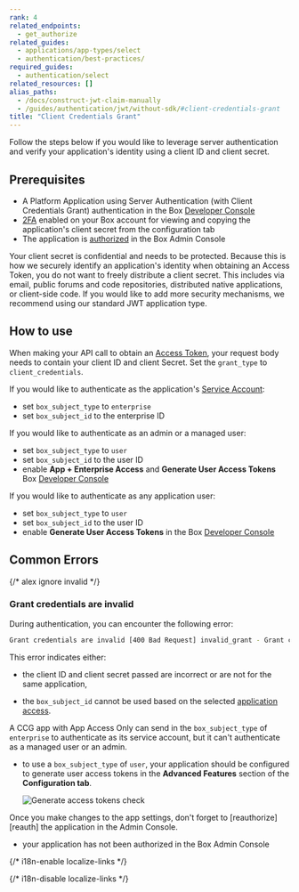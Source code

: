 ```yaml
---
rank: 4
related_endpoints:
  - get_authorize
related_guides:
  - applications/app-types/select
  - authentication/best-practices/
required_guides:
  - authentication/select
related_resources: []
alias_paths:
  - /docs/construct-jwt-claim-manually
  - /guides/authentication/jwt/without-sdk/#client-credentials-grant
title: "Client Credentials Grant"
---
```

Follow the steps below if you would like to leverage server authentication and
verify your application's identity using a client ID and client secret.

## Prerequisites

- A Platform Application using Server Authentication (with Client Credentials Grant) authentication in the Box [Developer Console][devconsole]
- [2FA][2fa] enabled on your Box account for viewing and copying the application's client secret from the configuration tab
- The application is [authorized][auth] in the Box Admin Console

<Message danger>

Your client secret is confidential and needs to be protected. Because this is
how we securely identify an application's identity when obtaining an
Access Token, you do not want to freely distribute a client secret. This
includes via email, public forums and code repositories, distributed native
applications, or client-side code. If you would like to add more security
mechanisms, we recommend using our standard JWT application type.

</Message>

## How to use

When making your API call to obtain an [Access Token][accesstoken], your
request body needs to contain your client ID and client Secret. Set the
`grant_type` to `client_credentials`.

If you would like to authenticate as the application's [Service Account][sa]:

- set `box_subject_type` to `enterprise`
- set `box_subject_id` to the enterprise ID

<Samples id='x_auth' variant='with_client_credentials' ></Samples>

If you would like to authenticate as an admin or a managed user:

- set `box_subject_type` to `user`
- set `box_subject_id` to the user ID
- enable **App + Enterprise Access** and **Generate User Access Tokens** Box [Developer Console][devconsole]

<Samples id='x_auth' variant='with_ccg_admin_managed_user' ></Samples>

If you would like to authenticate as any application user:

- set `box_subject_type` to `user`
- set `box_subject_id` to the user ID
- enable **Generate User Access Tokens** in the Box [Developer Console][devconsole]

<Samples id='x_auth' variant='with_ccg_app_user' ></Samples>

## Common Errors

{/* alex ignore invalid */}

### Grant credentials are invalid

During authentication, you can encounter the following error:

```sh
Grant credentials are invalid [400 Bad Request] invalid_grant - Grant credentials are invalid
```

This error indicates either:

- the client ID and client secret passed are incorrect or are not for the same application,

- the `box_subject_id` cannot be used based on the selected [application access][aa].

<Message warning>

A CCG app with App Access Only can send in the `box_subject_type` of `enterprise` to authenticate as its service account, but it can't authenticate as a managed user or an admin.

</Message>

- to use a `box_subject_type` of `user`, your application should be configured to generate user access tokens in the **Advanced Features** section of the **Configuration tab**.

  ![Generate access tokens check](../images/generate-access-tokens.png)

<Message warning>
Once you make changes to the app settings, don't forget to [reauthorize][reauth] the application in the Admin Console.
</Message>

- your application has not been authorized in the Box Admin Console

{/* i18n-enable localize-links */}

[2fa]: https://support.box.com/hc/en-us/articles/360043697154-Two-Factor-Authentication-Set-Up-for-Your-Account

{/* i18n-disable localize-links */}

[devconsole]: https://app.box.com/developers/console
[accesstoken]: e://post-oauth2-token
[sa]: page://platform/user-types/#service-account
[auth]: g://authorization
[aa]: g://authentication/client-credentials/client-credentials-setup/#application-access
[reauth]: g://authorization/platform-app-approval#re-authorization-on-changes
